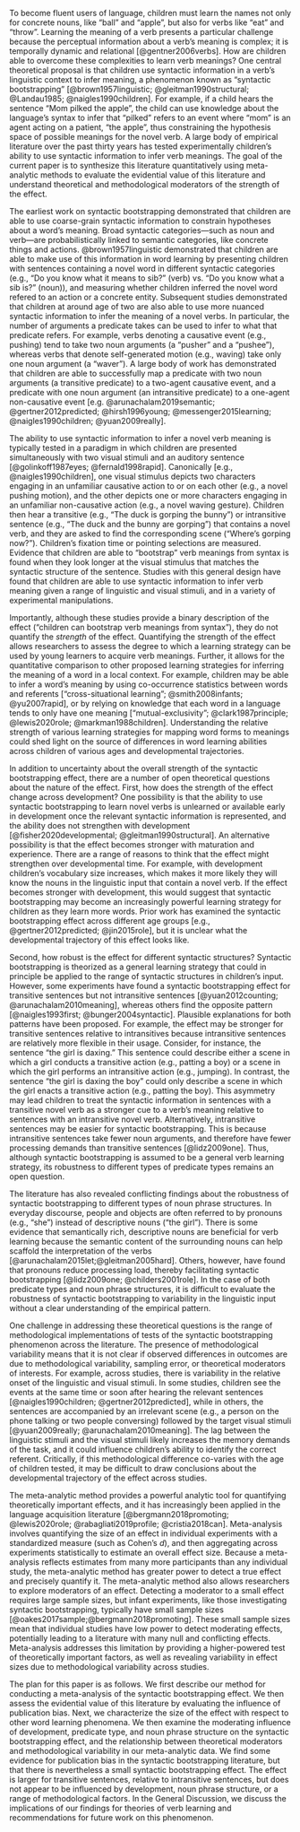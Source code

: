 To become fluent users of language, children must learn the names not only for concrete nouns, like “ball” and “apple”, but also for verbs like “eat” and “throw”. Learning the meaning of a verb presents a particular challenge because the perceptual information about a verb’s meaning is complex;  it is temporally dynamic and relational [@gentner2006verbs]. How are children able to overcome these complexities to learn verb meanings? One central theoretical proposal is that children use syntactic information in a verb’s linguistic context to infer meaning, a phenomenon known as “syntactic bootstrapping” [@brown1957linguistic; @gleitman1990structural; @Landau1985; @naigles1990children]. For example, if a child hears the sentence “Mom pilked the apple”, the child can use knowledge about the language’s syntax to infer that “pilked” refers to an event where “mom” is an agent acting on a patient, “the apple”, thus constraining the hypothesis space of possible meanings for the novel verb. A large body of empirical literature over the past thirty years has tested experimentally children’s ability to use syntactic information to infer verb meanings. The goal of the current paper is to synthesize this literature quantitatively using meta-analytic methods to evaluate the evidential value of this literature and understand theoretical and methodological moderators of the strength of the effect.
 
The earliest work on syntactic bootstrapping demonstrated that children are able to use coarse-grain syntactic information to constrain hypotheses about a word’s meaning.
Broad syntactic categories—such as noun and verb—are probabilistically linked to semantic categories, like concrete things and actions. @brown1957linguistic demonstrated that children are able to make use of this information in word learning by presenting  children with sentences containing a novel word in different syntactic categories (e.g., “Do you know what it means to sib?” (verb) vs. “Do you know what a sib is?” (noun)), and measuring whether children inferred the novel word refered to an action or a concrete entity.  Subsequent studies demonstrated that children at around age of two are also able to use more nuanced syntactic information to infer the meaning of a novel verbs. In particular, the number of arguments a predicate takes can be used to infer to what that predicate refers. For example, verbs denoting a causative event (e.g., pushing) tend to take two noun arguments (a “pusher” and a “pushee”), whereas verbs that denote self-generated motion (e.g., waving) take only one noun argument (a “waver”). A large body of work has demonstrated that children are able to successfully map a predicate with two noun arguments (a transitive predicate) to a two-agent causative event, and a predicate with one noun argument (an intransitive predicate) to a one-agent non-causative event [e.g. @arunachalam2019semantic; @gertner2012predicted; @hirsh1996young; @messenger2015learning; @naigles1990children; @yuan2009really].

The ability to use syntactic information to infer a novel verb meaning is typically tested in a paradigm in which children are presented simultaneously with two visual stimuli and an auditory sentence [@golinkoff1987eyes; @fernald1998rapid]. Canonically [e.g., @naigles1990children], one visual stimulus depicts two characters engaging in an unfamiliar causative action to or on each other (e.g., a novel pushing motion), and the other depicts one or more characters engaging in an unfamiliar non-causative action (e.g., a novel waving gesture). Children then hear a transitive (e.g., “The duck is gorping the bunny”) or intransitive sentence (e.g., “The duck and the bunny are gorping”) that contains a novel verb, and they are asked to find the corresponding scene (“Where’s gorping now?”). Children’s fixation time or pointing selections are measured. Evidence that children are able to “bootstrap” verb meanings from syntax is found when they look longer at the visual stimulus that matches the syntactic structure of the sentence. Studies with this general design have found that children are able to use syntactic information to infer verb meaning given a range of linguistic and visual stimuli, and in a variety of experimental manipulations. 

Importantly,  although these studies provide a binary description of the effect (“children can bootstrap verb meanings from syntax”), they do not quantify the *strength* of the effect. Quantifying the strength of the effect allows researchers to assess the degree to which a learning strategy can be used by young learners to acquire verb meanings. Further, it allows for the quantitative comparison to other proposed learning strategies for inferring the meaning of a word in a local context. For example, children may be able to infer a word’s meaning by using co-occurrence statistics between words and referents ["cross-situational learning"; @smith2008infants; @yu2007rapid], or by relying on knowledge that each word in a language tends to only have one meaning ["mutual-exclusivity"; @clark1987principle; @lewis2020role; @markman1988children]. Understanding the relative strength of various learning strategies for mapping word forms to meanings could shed light on the source of differences in word learning abilities across children of various ages and developmental trajectories.
	
In addition to uncertainty about the overall strength of the syntactic bootstrapping effect, there are a number of open theoretical questions about the nature of the effect. First, how does the strength of the effect change across development? One possibility is that the ability to use syntactic bootstrapping to learn novel verbs is unlearned or available early in development once the relevant syntactic information is represented, and the ability does not strengthen with development [@fisher2020developmental; @gleitman1990structural]. An alternative possibility is that the effect becomes stronger with maturation and experience. There are a range of reasons to think that the effect might strengthen over developmental time. For example, with development children’s vocabulary size increases, which  makes  it more likely they will know the nouns in the linguistic input that contain a novel verb. If the effect becomes stronger with development, this would suggest that syntactic bootstrapping may become an increasingly powerful learning strategy for children as they learn more words. Prior work has examined the syntactic bootstrapping effect across different age groups [e.g., @gertner2012predicted; @jin2015role], but it is unclear what the developmental trajectory of this effect looks like. 

Second, how robust is the effect for different syntactic structures? Syntactic bootstrapping is theorized as a general learning strategy that could in principle be applied to the range of syntactic structures in children’s input. However, some experiments have found a syntactic bootstrapping effect for transitive sentences but not intransitive sentences [@yuan2012counting; @arunachalam2010meaning], whereas others find the opposite pattern [@naigles1993first; @bunger2004syntactic]. Plausible explanations for both patterns have been proposed. For example, the effect may be stronger for transitive sentences relative to intransitives because intransitive sentences are relatively more flexible in their usage. Consider, for instance, the sentence “the girl is daxing.” This sentence could describe either a scene in which a girl conducts a transitive action (e.g., patting a boy) or a scene in which the girl  performs an intransitive action (e.g., jumping). In contrast, the sentence “the girl is daxing the boy” could only describe a scene in which the girl enacts a transitive action (e.g., patting the boy). This asymmetry may lead children to treat the syntactic information in sentences with a transitive novel verb as a stronger cue to a verb’s meaning relative to sentences with an intransitive novel verb. Alternatively, intransitive sentences may be easier for syntactic bootstrapping. This is because intransitive sentences take fewer noun arguments, and therefore have fewer processing demands than transitive sentences [@lidz2009one]. Thus, although syntactic bootstrapping is assumed to be a general verb learning strategy, its robustness to different types of predicate types remains an open question.

The literature has also revealed conflicting findings about the robustness of syntactic bootstrapping to different types of noun phrase structures. In everyday discourse, people and objects are often referred to by pronouns (e.g., “she”) instead of descriptive nouns (“the girl”). There is some evidence that semantically rich, descriptive nouns are beneficial for verb learning because the semantic content of the surrounding nouns can help scaffold the interpretation of the verbs [@arunachalam2015let;@gleitman2005hard]. Others, however, have found that pronouns reduce processing load, thereby facilitating syntactic bootstrapping [@lidz2009one; @childers2001role]. In the case of both predicate types and noun phrase structures, it is difficult to evaluate the robustness of syntactic bootstrapping to variability in the linguistic input without a clear understanding of the empirical pattern. 

One challenge in addressing these theoretical questions is the range of methodological implementations of tests of the syntactic bootstrapping phenomenon across the literature. The presence of methodological variability means that it is not clear if observed differences in outcomes are due to methodological variability, sampling error, or theoretical moderators of interests.  For example, across studies, there is variability in the relative onset of the linguistic and visual stimuli. In some studies, children see the events at the same time or soon after hearing the relevant sentences [@naigles1990children; @gertner2012predicted], while in others, the sentences are accompanied by an irrelevant scene (e.g., a person on the phone talking or two people conversing) followed by the target visual stimuli [@yuan2009really; @arunachalam2010meaning]. The lag between the linguistic stimuli and the visual stimuli likely increases the memory demands of the task, and it could influence children's ability to identify the correct referent. Critically, if this methodological difference co-varies with the age of children tested, it may be difficult to draw conclusions about the developmental trajectory of the effect across studies. 

The meta-analytic method provides a powerful analytic tool for quantifying theoretically important effects, and it has increasingly been applied in the language acquisition literature [@bergmann2018promoting; @lewis2020role; @rabagliati2019profile; @cristia2018can]. Meta-analysis involves quantifying the size of an effect in individual experiments with a standardized measure (such as Cohen’s $d$), and then aggregating across experiments statistically to estimate an overall effect size. Because a meta-analysis reflects estimates from many more participants than any individual study, the meta-analytic method has greater power to detect a true effect and precisely quantify it.  The meta-analytic method also allows researchers to explore moderators of an effect. Detecting a moderator to a small effect requires large sample sizes, but infant experiments, like those investigating syntactic bootstrapping, typically have small sample sizes  [@oakes2017sample;@bergmann2018promoting]. These small sample sizes mean that individual studies have low power to detect moderating effects, potentially leading to a literature with many null and conflicting effects. Meta-analysis addresses this limitation by providing a higher-powered test of theoretically important factors, as well as revealing variability in effect sizes due to methodological variability across studies. 

The plan for this paper is as follows. We first describe our method for conducting a meta-analysis of the syntactic bootstrapping effect. We then assess the evidential value of this literature by evaluating the influence of publication bias. Next, we characterize the size of the effect with respect to other word learning phenomena. We then examine the moderating influence of development, predicate type, and noun phrase structure on the syntactic bootstrapping effect, and the relationship between theoretical moderators and methodological variability in our meta-analytic data. We find some evidence for publication bias in the syntactic bootstrapping literature, but that there is nevertheless a small syntactic bootstrapping effect. The effect is larger for transitive sentences, relative to intransitive sentences, but does not appear to be influenced by development, noun phrase structure, or a range of methodological factors. In the General Discussion, we discuss the implications of our findings for theories of verb learning and recommendations for future work on this phenomenon.
